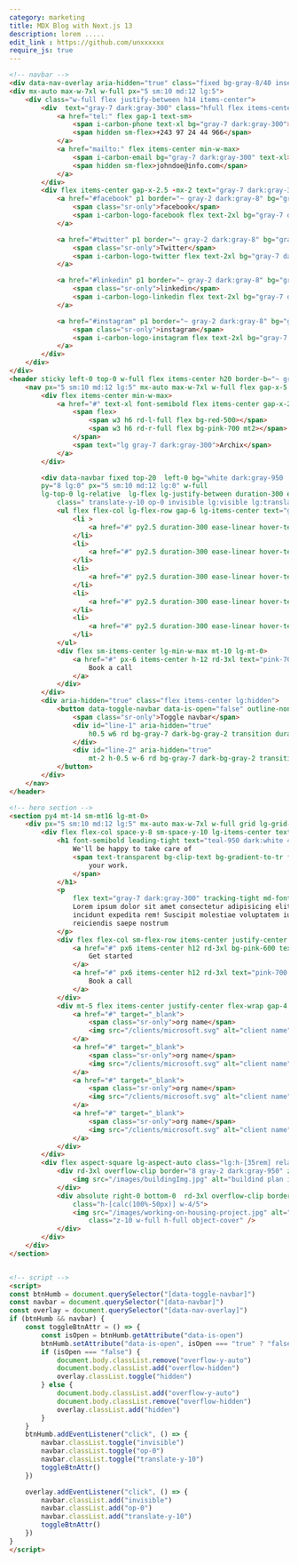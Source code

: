 ```yaml
---
category: marketing
title: MDX Blog with Next.js 13
description: lorem .....
edit_link : https://github.com/unxxxxxx
require_js: true
---
```



```html
<!-- navbar -->
<div data-nav-overlay aria-hidden="true" class="fixed bg-gray-8/40 inset-0 z-30 hidden lg-hidden"></div>
<div mx-auto max-w-7xl w-full px="5 sm:10 md:12 lg:5">
    <div class="w-full flex justify-between h14 items-center">
        <div  text="gray-7 dark:gray-300" class="hfull flex items-center gap-x-4">
            <a href="tel:" flex gap-1 text-sm>
                <span i-carbon-phone text-xl bg="gray-7 dark:gray-300"></span>
                <span hidden sm-flex>+243 97 24 44 966</span>
            </a>
            <a href="mailto:" flex items-center min-w-max>
                <span i-carbon-email bg="gray-7 dark:gray-300" text-xl></span>
                <span hidden sm-flex>johndoe@info.com</span>
            </a>
        </div>
        <div flex items-center gap-x-2.5 -mx-2 text="gray-7 dark:gray-300">
            <a href="#facebook" p1 border="~ gray-2 dark:gray-8" bg="gray-1 dark:gray-9" rd-md>
                <span class="sr-only">facebook</span>
                <span i-carbon-logo-facebook flex text-2xl bg="gray-7 dark:gray-300 hover:pink-700" transition ease-linear></span>
            </a>

            <a href="#twitter" p1 border="~ gray-2 dark:gray-8" bg="gray-1 dark:gray-9" rd-md>
                <span class="sr-only">Twitter</span>
                <span i-carbon-logo-twitter flex text-2xl bg="gray-7 dark:gray-300 hover:pink-700" transition ease-linear></span>
            </a>

            <a href="#linkedin" p1 border="~ gray-2 dark:gray-8" bg="gray-1 dark:gray-9" rd-md>
                <span class="sr-only">linkedin</span>
                <span i-carbon-logo-linkedin flex text-2xl bg="gray-7 dark:gray-300 hover:pink-700" transition ease-linear></span>
            </a>

            <a href="#instagram" p1 border="~ gray-2 dark:gray-8" bg="gray-1 dark:gray-9" rd-md>
                <span class="sr-only">instagram</span>
                <span i-carbon-logo-instagram flex text-2xl bg="gray-7 dark:gray-300 hover:pink-700" transition ease-linear></span>
            </a>
        </div>
    </div>
</div>
<header sticky left-0 top-0 w-full flex items-center h20 border-b="~ gray-1 dark:gray-9" z-40 bg="white dark:gray-950 op-80" backdrop-filter backdrop-blur-xl>
    <nav px="5 sm:10 md:12 lg:5" mx-auto max-w-7xl w-full flex gap-x-5 justify-between items-center>
        <div flex items-center min-w-max>
            <a href="#" text-xl font-semibold flex items-center gap-x-2>
                <span flex>
                    <span w3 h6 rd-l-full flex bg-red-500></span>
                    <span w3 h6 rd-r-full flex bg-pink-700 mt2></span>
                </span>
                <span text="lg gray-7 dark:gray-300">Archix</span>
            </a>
        </div>

        <div data-navbar fixed top-20  left-0 bg="white dark:gray-950  lg:transparent" border="b b-gray-2 dark:b-border-gray-7 lg:none" 
        py="8 lg:0" px="5 sm:10 md:12 lg:0" w-full 
        lg-top-0 lg-relative  lg-flex lg-justify-between duration-300 ease-linear
            class=" translate-y-10 op-0 invisible lg:visible lg:translate-y-0 lg:op-100">
            <ul flex flex-col lg-flex-row gap-6 lg-items-center text="gray-7 dark:gray-300" lg-w-full lg-justify-center>
                <li >
                    <a href="#" py2.5 duration-300 ease-linear hover-text-pink-600>Home</a>
                </li>
                <li>
                    <a href="#" py2.5 duration-300 ease-linear hover-text-pink-600>About</a>
                </li>
                <li>
                    <a href="#" py2.5 duration-300 ease-linear hover-text-pink-600>Services</a>
                </li>
                <li>
                    <a href="#" py2.5 duration-300 ease-linear hover-text-pink-600>Work</a>
                </li>
                <li>
                    <a href="#" py2.5 duration-300 ease-linear hover-text-pink-600>Pricing</a>
                </li>
            </ul>
            <div flex sm-items-center lg-min-w-max mt-10 lg-mt-0>
                <a href="#" px-6 items-center h-12 rd-3xl text="pink-700 dark:white" border="~ gray-1 dark:gray-9"  bg="gray-1 dark:gray-9" duration-300 ease-linear flex justify-center w-full sm-w-auto>
                    Book a call
                </a>
            </div>
        </div>
        <div aria-hidden="true" class="flex items-center lg:hidden">
            <button data-toggle-navbar data-is-open="false" outline-none bg-transparent border-l="~ gray-1 dark:l-gray-8" pl-3 relative py-3>
                <span class="sr-only">Toggle navbar</span>
                <div id="line-1" aria-hidden="true"
                    h0.5 w6 rd bg-gray-7 dark-bg-gray-2 transition duration-300>
                </div>
                <div id="line-2" aria-hidden="true"
                    mt-2 h-0.5 w-6 rd bg-gray-7 dark-bg-gray-2 transition duration-300></div>
            </button>
        </div>
    </nav>
</header>

<!-- hero section -->
<section py4 mt-14 sm-mt16 lg-mt-0>
    <div px="5 sm:10 md:12 lg:5" mx-auto max-w-7xl w-full grid lg-grid-cols-2 lg-items-center gap-10>
        <div flex flex-col space-y-8 sm-space-y-10 lg-items-center text-center lg-text-left max-w-2xl md-max-w-3xl mx-auto>
            <h1 font-semibold leading-tight text="teal-950 dark:white 4xl sm:5xl lg:6xl">
                We'll be happy to take care of 
                <span text-transparent bg-clip-text bg-gradient-to-tr from-pink-700 to-orange-800>
                    your work.
                </span>
            </h1>
            <p
                flex text="gray-7 dark:gray-300" tracking-tight md-font-normal max-w-xl mx-auto lg-max-w-none>
                Lorem ipsum dolor sit amet consectetur adipisicing elit. Exercitationem molestiae soluta ipsa
                incidunt expedita rem! Suscipit molestiae voluptatem iure, eum alias nobis velit quidem
                reiciendis saepe nostrum
            </p>
            <div flex flex-col sm-flex-row items-center justify-center lg-justify-start gap-4 w-full>
                <a href="#" px6 items-center h12 rd-3xl bg-pink-600 text-white duration-300 ease-linear flex justify-center w="full sm:auto">
                    Get started
                </a>
                <a href="#" px6 items-center h12 rd-3xl text="pink-700 dark:white" border="~ gray-1 dark:gray-9"  bg="gray-1 dark:gray-9" duration-300 ease-linear flex justify-center w="full sm:auto">
                    Book a call
                </a>
            </div>
            <div mt-5 flex items-center justify-center flex-wrap gap-4 lg-justify-start w-full>
                <a href="#" target="_blank">
                    <span class="sr-only">org name</span>
                    <img src="/clients/microsoft.svg" alt="client name" h10 wauto dark-grayscale>
                </a>
                <a href="#" target="_blank">
                    <span class="sr-only">org name</span>
                    <img src="/clients/microsoft.svg" alt="client name" h10 wauto dark-grayscale>
                </a>
                <a href="#" target="_blank">
                    <span class="sr-only">org name</span>
                    <img src="/clients/microsoft.svg" alt="client name" h10 wauto dark-grayscale>
                </a>
                <a href="#" target="_blank">
                    <span class="sr-only">org name</span>
                    <img src="/clients/microsoft.svg" alt="client name" h10 wauto dark-grayscale>
                </a>
            </div>
        </div>
        <div flex aspect-square lg-aspect-auto class="lg:h-[35rem] relative">
            <div rd-3xl overflow-clip border="8 gray-2 dark:gray-950" z-30 class="w-3/5 h-[80%]">
                <img src="/images/buildingImg.jpg" alt="buildind plan image" width="300" w-full h-full object-cover z-30/>
            </div>
            <div absolute right-0 bottom-0  rd-3xl overflow-clip border="4 gray-2 dark:gray-7" z-10
                class="h-[calc(100%-50px)] w-4/5">
                <img src="/images/working-on-housing-project.jpg" alt="working-on-housing-project" width="300"
                    class="z-10 w-full h-full object-cover" />
            </div>
        </div>
    </div>
</section>


<!-- script -->
<script>
const btnHumb = document.querySelector("[data-toggle-navbar]")
const navbar = document.querySelector("[data-navbar]")
const overlay = document.querySelector("[data-nav-overlay]")
if (btnHumb && navbar) {
    const toggleBtnAttr = () => {
        const isOpen = btnHumb.getAttribute("data-is-open")
        btnHumb.setAttribute("data-is-open", isOpen === "true" ? "false" : "true")
        if (isOpen === "false") {
            document.body.classList.remove("overflow-y-auto")
            document.body.classList.add("overflow-hidden")
            overlay.classList.toggle("hidden")
        } else {
            document.body.classList.add("overflow-y-auto")
            document.body.classList.remove("overflow-hidden")
            overlay.classList.add("hidden")
        }
    }
    btnHumb.addEventListener("click", () => {
        navbar.classList.toggle("invisible")
        navbar.classList.toggle("op-0")
        navbar.classList.toggle("translate-y-10")
        toggleBtnAttr()
    })

    overlay.addEventListener("click", () => {
        navbar.classList.add("invisible")
        navbar.classList.add("op-0")
        navbar.classList.add("translate-y-10")
        toggleBtnAttr()
    })
}
</script>
```